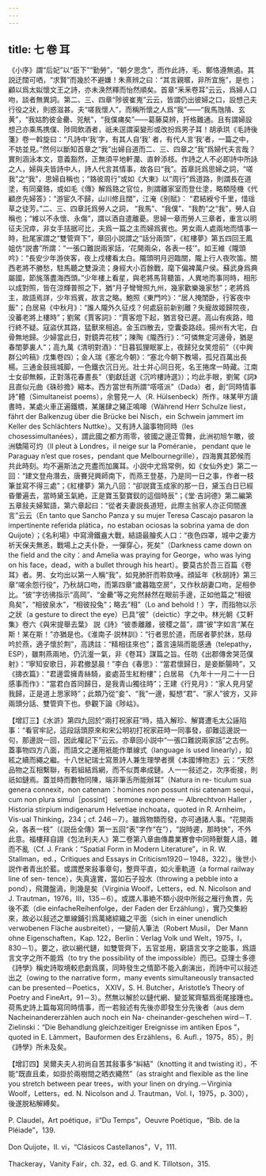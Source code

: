 ```yaml
---
---
---
```

title: 七 卷 耳
---




《小序》謂“后妃”以“臣下”“勤勞”，“朝夕思念”，而作此詩，毛、鄭恪遵無遏。其説迂闊可哂，“求賢”而幾於不避嫌！朱熹辨之曰：“其言親暱，非所宜施”，是也；顧以爲太姒懷文王之詩，亦未涣然釋而怡然順矣。首章“釆釆卷耳”云云，爲婦人口吻，談者無異詞。第二、三、四章“陟彼崔嵬”云云，皆謂仍出彼婦之口，設想己夫行役之狀，則惑滋甚。夫“嗟我懷人”，而稱所懷之人爲“我”——“我馬虺隤、玄黄”，“我姑酌彼金罍、兕觥”，“我僕痡矣”——葛藤莫辨，扞格難通。且有謂婦設想己亦乘馬携僕、陟岡飲酒者，祇未逕謂渠變形或改扮爲男子耳！胡承珙《毛詩後箋》卷一斡旋曰：“凡詩中‘我’字，有其人自‘我’ 者，有代人言‘我’者，一篇之中，不妨並見。”然何以斷知首章之“我”出婦自道而二、三、四章之“我”爲婦代夫言哉？實則涵泳本文，意義豁然，正無須平地軒瀾、直幹添枝。作詩之人不必即詩中所詠之人，婦與夫皆詩中人，詩人代言其情事，故各曰“我”。首章託爲思婦之詞，“嗟我”之“我”，思婦自稱也；“臵彼周行”或如《大東》以“周行”爲道路，則謂長在道塗，有同棄臵，或如毛《傳》解爲臵之官位，則謂離家室而登仕塗，略類陸機《代顧彦先婦答》：“游宦久不歸，山川修且闊”，江淹《别賦》： “君結綬兮千里，惜瑶草之徒芳。”二、三、四章託爲勞人之詞， “我馬”、“我僕”、“我酌”之“我”，勞人自稱也；“維以不永懷、永傷”，謂以酒自遣離憂。思婦一章而勞人三章者，重言以明征夫況瘁，非女手拮据可比，夫爲一篇之主而婦爲賓也。男女兩人處兩地而情事一時，批尾家謂之“雙管齊下”，章回小説謂之“話分兩頭”，《紅樓夢》第五四回王鳳姐仿“説書”所謂：“一張口難説兩家話，‘花開兩朵，各表一枝’”。如王維《隴頭吟》：“長安少年游俠客，夜上戍樓看太白。隴頭明月迥臨關，隴上行人夜吹笛。關西老將不勝愁，駐馬聽之雙淚流；身經大小百餘戰，麾下偏裨萬户侯。蘇武身爲典屬國，節旄落盡海西頭。”少年樓上看星，與老將馬背聽笛，人異地而事同時，相形以成對照，皆在涼輝普照之下，猶“月子彎彎照九州，幾家歡樂幾家愁”；老將爲主，故語焉詳，少年爲賓，故言之略。鮑照《東門吟》：“居人掩閨卧，行客夜中飯”；白居易《中秋月》：“誰人隴外久征戍？何處庭前新别離？失寵故姬歸院夜，没蕃老將上樓時”；劉駕《賈客詞》：“賈客燈下起，猶言發已遲。高山有疾路，暗行終不疑。寇盜伏其路，猛獸來相追。金玉四散去，空囊委路歧。揚州有大宅，白骨無地歸。少婦當此日，對鏡弄花枝”；陳陶《隴西行》：“可憐無定河邊骨，猶是春閨夢裏人”；高九萬《清明對酒》：“日暮狐狸眠冢上，夜歸兒女笑燈前”（《中興群公吟稿》戊集卷四）；金人瑞《塞北今朝》：“塞北今朝下教場，孤兒百萬出長楊。三通金鼓摇城脚，一色鐵衣沉日光。壯士并心同日死，名王捲席一時藏。江南士女卻無賴，正對落花春晝長”（劉獻廷選《沉吟樓詩選》）；均此手眼，劉駕《詞》且直似元曲《硃砂擔》縮本。西方當世有所謂“㗳㗳派”（Dada）者，創“同時情事詩”體（Simultaneist poems），余嘗見一人（R. Hülsenbeck）所作，味某甲方讀書時，某處火車正遍鐵橋，某屠肆之豬正鳴嗥（Während Herr Schulze liest，fährt der Balkenzug über die Brücke bei Nisch，ein Schwein jammert im Keller des Schlächters Nuttke）。又有詩人論事物同時（les chosessimultanées），謂此國之都方雨零，彼國之邊正雪舞，此洲初旭乍皦，彼洲驕陽可灼（Il pleut à Londres，il neige sur la Poméranie， pendant que le Paraguay n’est que roses，pendant que Melbournegrille），四海異其節候而共此時刻。均不遍斯法之充盡而加厲耳。小説中尤爲常例，如《女仙外史》第二一回：“建文登舟潛去，唐賽兒興師南下，而燕王登基，乃是同一日之事，作者一枝筆並寫不得三處”；《紅樓夢》第九八回：“卻説寶玉成家的那一日，黛玉白日已經昏暈遍去，當時黛玉氣絶，正是寶玉娶寶釵的這個時辰”；《堂·吉訶德》第二編第五章敍夫婦絮語，第六章起曰：“從者夫妻説長道短，此際主翁家人亦正伺間進言”云云（En tanto que Sancho Panza y su mujer Teresa Cascajo pasaron la impertinente referida plática，no estaban ociosas la sobrina yama de don Quijote）；《名利場》中寫滑鐵盦大戰，結語最膾炙人口：“夜色四罩，城中之妻方祈天保夫無恙，戰場上之夫仆卧，一彈穿心，死矣”（Darkness came down on the field and the city：and Amelia was praying for George，who was lying on his face，dead，with a bullet through his heart）。要莫古於吾三百篇《卷耳》者。男、女均出以第一人稱“我”，如見肺肝而聆欬唾。顔延年《秋胡詩》第三章“嗟余怨行役”，乃秋胡口吻，而第四章“歲暮臨空房”，又作秋胡妻口吻，足相參比。“彼”字彷彿指示“高岡”、“金罍”等之宛然赫然在眼前手邊，正如他篇之“相彼鳥矣”，“相彼泉水”，“相彼投兔”；略去“相”（Lo and behold！）字，而指物以示之狀（a gesture to direct the eye）已具“彼”（deictic）字之中。林光朝《艾軒集》卷六《與宋提舉去葉》 説《詩》“彼黍離離，彼稷之苗”，謂“彼”字如言“某在斯！某在斯！”亦猶是也。《淮南子·説林訓》：“行者思於道，而居者夢於牀，慈母吟於燕，適子懷於荆”，高誘註：“精相往來也”；蓋言遠隔而能感通（telepathy，ESP），雖荆燕兩地，仍沆瀣一氣，非《卷耳》謀篇之旨。任昉《出郡傳舍哭范僕射》：“寧知安歌日，非君撤瑟晨！”李白《春思》：“當君懷歸日，是妾斷腸時”，又《擣衣篇》：“君邊雲擁青絲騎，妾處苔生紅粉樓”；白居易 《九年十一月二十一日感事而作》：“當君白首同歸日，是我青山獨往時”；王建《行見月》：“家人見月望我歸，正是道上思家時”；此類乃從“妾”、“我”一邊，擬想“君”、“家人”彼方，又非兩頭分話、雙管齊下也。參觀下論《陟岵》。

【增訂三】《水滸》第四九回於“兩打祝家莊”時，插入解珍、解寶遭毛太公誣陷事：“看官牢記，這段話頭原來和宋公明初打祝家莊時一同事發，卻難這邊説一句，那邊説一回，因此權記下”云云。亦章回小説中“一張口難説兩家話”之古例。蓋事物四方八面，而語文之運用衹能作單線式（language is used linearly），如絃之續而繩之繼。十八世紀瑞士寫景詩人兼生理學者撰《本國博物志》云：“天然品物之互相繫聯，有若組結爲網，而不似貫串成鏈。人一一敍述之，次序銜接，則祇如鏈焉。蓋並時而數物同陳，端非筆舌所能辦耳”（Natura in re- ticulum sua genera connexit，non catenam：homines non possunt nisi catenam sequi，cum non plura simul［possint］ sermone exponere － Albrechtvon Haller ， Historia stirpium indigenarum Helvetiae inchoata，quoted in R. Arnheim，Vis-ual Thinking，234；cf. 246－7）。雖爲物類而發，亦可通諸人事。“花開兩朵，各表一枝”（《説岳全傳》第一五回“表”字作“在”），“説時遲，那時快”，不外此意。福樓拜自詡《包法利夫人》第二卷第八章曲傳農業賽會中同時獸聱人語，雜而不亂（Cf. J. Frank：“Spatial Form in Modern Literature”，in R. W. Stallman，ed.，Critiques and Essays in Criticism1920－1948，322）。後世小説作者青出於藍。或謂歷來敍事章句，整齊平直，如火車軌道（a formal railway line of sen- tence），失真違實，當如石子投水（throwing a pebble into a pond），飛濺盤渦，則幾是矣（Virginia Woolf，Letters，ed. N. Nicolson and J. Trautman，1976，III，135－6）。或謂人事絶不類小説中所敍之雁行魚貫，先後不紊（die einfacheReihenfolge，der Faden der Erzählung），實乃交集紛來，故必以敍述之單線鋪引爲萬緒綜織之平面（sich in einer unendlich verwobenen Fläche ausbreitet），一變前人筆法（Robert Musil， Der Mann ohne Eigenschaften，Kap. 122，Berlin：Verlag Volk und Welt，1975，I，830－1）。要之，欲以網代鏈，如雙管齊下，五官並用，窮語言文字之能事，爲語言文字之所不能爲（to try the possibility of the impossible）而已。亞理士多德《詩學》稱史詩取境較悲劇爲廣，同時發生之情節不能入劇演出，而詩中可以敍述出之（owing to the narrative form，many events simultaneously transacted can be presented－Poetics， XXIV，S. H. Butcher，Aristotle’s Theory of Poetry and FineArt，91－3）。然無以解於以鏈代網、變並駕齊驅爲銜尾接踵也。荷馬史詩上篇每寫同時情事，而一若敍述有先後亦即發生分先後者（aus dem Nacheinandererzählen auch noch ein Na- cheinander-geschehen wird－T. Zielinski：“Die Behandlung gleichzeitiger Ereignisse im antiken Epos ”，quoted in E. Lämmert，Bauformen des Erzählens，6. Aufl.，1975，85），則《詩學》所未及矣。

【增訂四】吴爾夫夫人初尚自苦其敍事多“糾結”（knotting it and twisting it），不能“既直且柔，如掛於兩樹間之晒衣繩然”（as straight and flexible as the line you stretch between pear trees，with your linen on drying.－Virginia Woolf，Letters，ed. N. Nicolson and J. Trautman，Vol. I，1975，p. 300），後遂脱粘解縛矣。

P. Claudel，Art poétique，ii“Du Temps”，Oeuvre Poétique，“Bib. de la Pléiade”，139.

Don Quijote，II. vi，“Clásicos Castellanos”，V，111.

Thackeray，Vanity Fair，ch. 32，ed. G. and K. Tillotson，315.